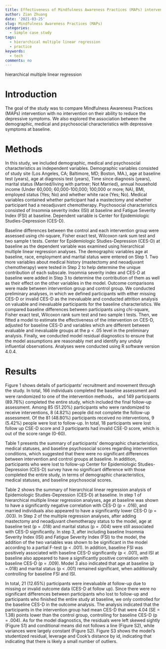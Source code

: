 ```yaml
---
title: Effectiveness of Mindfulness Awareness Practices (MAPs) intervention
author: Zian Zhuang
date: '2021-03-25'
slug: Mindfulness Awareness Practices (MAPs)
categories:
  - Simple case study
tags:
  - hierarchical multiple linear regression
  - practice
keywords:
  - tech
comments: no
---
```

hierarchical multiple linear regression
<!--more-->

# Introduction
The goal of the study was to compare Mindfulness Awareness Practices (MAPs) intervention with no intervention on their ability to reduce the depressive symptoms. We also explored the association between the demographic, medical and psychosocial characteristics with depressive symptoms at baseline. 


# Methods
In this study, we included demographic, medical and psychosocial characteristics as independent variables. Demographic variables consisted of study site (Los Angeles, CA; Baltimore, MD; Boston, MA.), age at baseline test (years), age at diagnosis test (years), Time since diagnosis (years), marital status (Married/living with partner; Not Married), annual household income (Under 60,000; 60,000-100,000; 100,000 or more; NA), BMI, employed status (Yes; No) and whether white race (Yes; No). Medical variables contained whether participant had a mastectomy and whether participant had a neoadjuvant chemotherapy. Psychosocial characteristics consisted of Insomnia severity index (ISI) at baseline and Fatigue Severity Index (FSI) at baseline. Dependent variable is Center for Epidemiologic Studies-Depression (CES-D).

Baseline differences between the control and each intervention group were assessed using chi-square, Fisher exact test, Wilcoxon rank sum test and two sample t tests. Center for Epidemiologic Studies-Depression (CES-D) at baseline as the dependent variable was examined using hierarchical multiple linear regression analyses. The demographic variables age at baseline, race, employment and marital status were entered on Step 1. Two more variables about medical history (mastectomy and neoadjuvant chemotherapy) were tested in Step 2 to help determine the unique contribution of each subscale. Insomnia severity index and CES-D at baseline were added in Step 3 to determine the contribution of them as well as their effect on the other variables in the model. Outcome comparisons were made between intervention group and control group. We conducted preliminary analyses, in which we defined participants with either missing CES-D or invalid CES-D as the inevaluable and conducted attrition analysis on valuable and inevaluable participants for the baseline characteristics. We compared baseline differences between participants using chi-square, Fisher exact test, Wilcoxon rank sum test and two sample t tests. Then, we fitted a model to estimate the effectiveness of the intervention on CES-D, adjusted for baseline CES-D and variables which are different between evaluable and inevaluable groups at the p < .05 level in the preliminary analysis. Finally, we conducted model residual diagnostics to ensure that the model assumptions are reasonably met and identify any unduly influential observations. Analyses were conducted using R software version 4.0.4.

# Results
Figure 1 shows details of participants’ recruitment and movement through the study. In total, 166 individuals completed the baseline assessment and were randomized to one of the intervention methods， and 149 participants (89.76\%) completed the entire study, which included the final follow-up assessment. Among 85 (51.20\%) participants who were randomized to receive interventions, 8 (4.82\%) people did not complete the follow-up assessment. Of the 81 (48.80\%) participants received no interventions, 9 (5.42\%) people were lost to follow-up. In total, 18 participants were lost follow up CSE-D score and 3 participants had invalid CSE-D score, which is out of the score range (0-60).

Table 1 presents the summary of participants’ demographic characteristics, medical statuses, and baseline psychosocial scores regarding intervention conditions, which suggested that there were no significant differences between intervention and control groups at baseline. In addition, participants who were lost to follow-up Center for Epidemiologic Studies-Depression (CES-D) survey have no significant difference with those completed the entire study, in terms of demographic characteristics, medical statuses, and baseline psychosocial scores. 

Table 2 shows the summary of hierarchical linear regression analysis of Epidemiologic Studies-Depression (CES-D) at baseline. In step 1 of hierarchical multiple linear regression analyses, age at baseline was shown to have a significantly negative correlation with CES-D (p = .016), and married individuals also appeared to have a significantly lower CES-D (p = .003). In Step 2 of the multiple regression analyses, after adding mastectomy and neoadjuvant chemotherapy status to the model, age at baseline test (p = .018) and marital status (p = .004) were still associated with CES-D significantly. In step 3, after including baseline Insomnia Severity Index (ISI) and Fatigue Severity Index (FSI) to the model, the addition of the two variables was shown to be significant in the model according to a partial F-test (p < .001). In addition, baseline FSI was positively associated with baseline CES-D significantly (p < .001), and ISI at baseline also appeared to have a significantly positive correlation with baseline CES-D (p = .009). Model 3 also indicated that age at baseline (p =.018) and marital status (p < .001) remained significant, when additionally controlling for baseline FSI and ISI.

In total, 21 (12.65%) participants were inevaluable at follow-up due to missing or invalid outcome data (CES-D at follow up). Since there were no significant differences between participants who lost to follow-up and participants who finished the entire study at baseline, we only controlled for the baseline CES-D in the outcome analysis. The analysis indicated that the participants in the intervention group had mean CES-D that were 4.04 (SE = 1.38) points lower than the control group, controlling for baseline CES-D (p = .004). As for the model diagnostics, the residuals were left skewed sightly (Figure S1) and conditional means did not follows a line (Figure S2), while variances were largely constant (Figure S2). Figure S3 shows the model’s studentized residual, leverage and Cook's distance by id, indicating that indicating that there is likely a small number of outliers.
